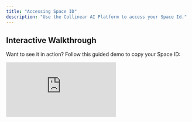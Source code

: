 ```yaml
---
title: "Accessing Space ID"
description: "Use the Collinear AI Platform to access your Space Id."
---
```


## Interactive Walkthrough

Want to see it in action? Follow this guided demo to copy your Space ID:

<div
    style={{
        position: "relative",
        paddingBottom: "calc(56.67989417989418% + 41px)",
        height: 0,
        width: "100%",
    }}
>
    <iframe
        src="https://demo.arcade.software/8hCPPgU662lalK2nUaBJ?embed&embed_mobile=tab&embed_desktop=inline&show_copy_link=true"
        title="Collinear AI"
        frameBorder="0"
        loading="lazy"
        allowFullScreen
        allow="clipboard-write"
        style={{
            position: "absolute",
            top: 0,
            left: 0,
            width: "100%",
            height: "100%",
            colorScheme: "light",
        }}
    />
</div>
